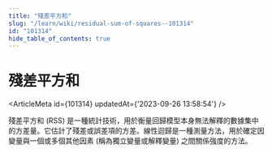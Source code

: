 ```yaml
---
title: "殘差平方和"
slug: "/learn/wiki/residual-sum-of-squares--101314"
id: "101314"
hide_table_of_contents: true
---
```



# 殘差平方和

<ArticleMeta id={101314} updatedAt={'2023-09-26 13:58:54'} />
<div className='border-solid border-b border-t-0 my-4 border-[var(--ifm-color-gray-300)]' />

殘差平方和 (RSS) 是一種統計技術，用於衡量回歸模型本身無法解釋的數據集中的方差量。它估計了殘差或誤差項的方差。線性迴歸是一種測量方法，用於確定因變量與一個或多個其他因素 (稱為獨立變量或解釋變量) 之間關係強度的方法。
